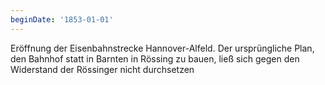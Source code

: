 ```yaml
---
beginDate: '1853-01-01'
---
```


Eröffnung der Eisenbahnstrecke Hannover-Alfeld. Der ursprüngliche Plan, den
Bahnhof statt in Barnten in Rössing zu bauen, ließ sich gegen den Widerstand der
Rössinger nicht durchsetzen
